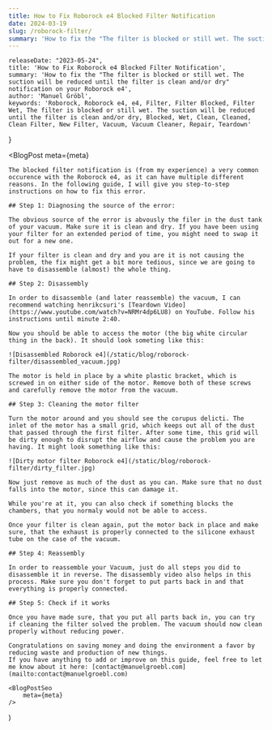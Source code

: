 ```yaml
---
title: How to Fix Roborock e4 Blocked Filter Notification
date: 2024-03-19
slug: /roborock-filter/
summary: 'How to fix the "The filter is blocked or still wet. The suction will be reduced until the filter is clean and/or dry" notification on your Roborock e4'
---
```



    releaseDate: "2023-05-24",
    title: 'How to Fix Roborock e4 Blocked Filter Notification',
    summary: 'How to fix the "The filter is blocked or still wet. The suction will be reduced until the filter is clean and/or dry" notification on your Roborock e4',
    author: 'Manuel Gröbl',
    keywords: 'Roborock, Roborock e4, e4, Filter, Filter Blocked, Filter Wet, The filter is blocked or still wet. The suction will be reduced until the filter is clean and/or dry, Blocked, Wet, Clean, Cleaned, Clean Filter, New Filter, Vacuum, Vacuum Cleaner, Repair, Teardown'
}

<BlogPost 
    meta={meta}
>

    The blocked filter notification is (from my experience) a very common occurence with the Roborock e4, as it can have multiple different reasons. In the following guide, I will give you step-to-step instructions on how to fix this error.

    ## Step 1: Diagnosing the source of the error:

    The obvious source of the error is abvously the filer in the dust tank of your vacuum. Make sure it is clean and dry. If you have been using your filter for an extended period of time, you might need to swap it out for a new one.
    
    If your filter is clean and dry and you are it is not causing the problem, the fix might get a bit more tedious, since we are going to have to disassemble (almost) the whole thing.
    
    ## Step 2: Disassembly
    
    In order to disassemble (and later reassemble) the vacuum, I can recommend watching henrikcsuri's [Teardown Video](https://www.youtube.com/watch?v=NRMr4dp6LU8) on YouTube. Follow his instructions until minute 2:40.
    
    Now you should be able to access the motor (the big white circular thing in the back). It should look someting like this:
    
    ![Disassembled Roborock e4](/static/blog/roborock-filter/disassembled_vacuum.jpg)

    The motor is held in place by a white plastic bracket, which is screwed in on either side of the motor. Remove both of these screws and carefully remove the motor from the vacuum.

    ## Step 3: Cleaning the motor filter

    Turn the motor around and you should see the corupus delicti. The inlet of the motor has a small grid, which keeps out all of the dust that passed through the first filter. After some time, this grid will be dirty enough to disrupt the airflow and cause the problem you are having. It might look something like this:

    ![Dirty motor filter Roborock e4](/static/blog/roborock-filter/dirty_filter.jpg)

    Now just remove as much of the dust as you can. Make sure that no dust falls into the motor, since this can damage it.

    While you're at it, you can also check if something blocks the chambers, that you normaly would not be able to access.

    Once your filter is clean again, put the motor back in place and make sure, that the exhaust is properly connected to the silicone exhaust tube on the case of the vacuum.

    ## Step 4: Reassembly

    In order to reassemble your Vacuum, just do all steps you did to disassemble it in reverse. The disassembly video also helps in this process. Make sure you don't forget to put parts back in and that everything is properly connected.

    ## Step 5: Check if it works

    Once you have made sure, that you put all parts back in, you can try if cleaning the filter solved the problem. The vacuum should now clean properly without reducing power.

    Congratulations on saving money and doing the environment a favor by reducing waste and production of new things.
    If you have anything to add or improve on this guide, feel free to let me know about it here: [contact@manuelgroebl.com](mailto:contact@manuelgroebl.com)

</BlogPost>

    <BlogPostSeo 
        meta={meta}
    />
)